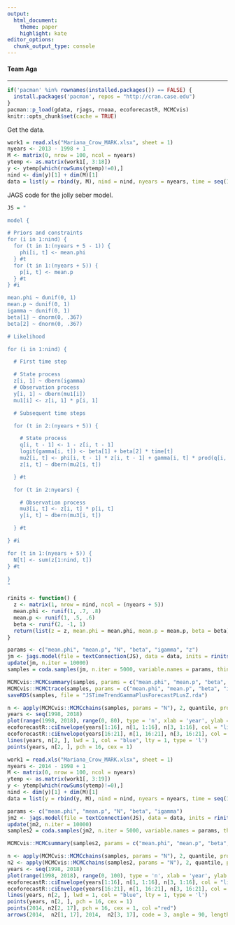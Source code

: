 ```yaml
---
output: 
  html_document:
    theme: paper
    highlight: kate
editor_options: 
  chunk_output_type: console
---
```


#### Team Aga
- - -

```r
if('pacman' %in% rownames(installed.packages()) == FALSE) {
  install.packages('pacman', repos = "http://cran.case.edu")
}
pacman::p_load(gdata, rjags, rnoaa, ecoforecastR, MCMCvis)
knitr::opts_chunk$set(cache = TRUE)
```

Get the data.

```r
work1 = read.xls("Mariana_Crow_MARK.xlsx", sheet = 1)
nyears <- 2013 - 1998 + 1
M <- matrix(0, nrow = 100, ncol = nyears)
ytemp <- as.matrix(work1[, 3:18])
y <- ytemp[which(rowSums(ytemp)!=0),] 
nind <- dim(y)[1] + dim(M)[1]
data = list(y = rbind(y, M), nind = nind, nyears = nyears, time = seq(1:(nyears + 5)))
```

JAGS code for the jolly seber model.

```r
JS = "

model {

# Priors and constraints
for (i in 1:nind) {
  for (t in 1:(nyears + 5 - 1)) {
    phi[i, t] <- mean.phi
  } #t
  for (t in 1:(nyears + 5)) {
    p[i, t] <- mean.p
  } #t
} #i

mean.phi ~ dunif(0, 1)
mean.p ~ dunif(0, 1) 
igamma ~ dunif(0, 1)
beta[1] ~ dnorm(0, .367)
beta[2] ~ dnorm(0, .367)

# Likelihood 

for (i in 1:nind) {

  # First time step

  # State process
  z[i, 1] ~ dbern(igamma)
  # Observation process 
  y[i, 1] ~ dbern(mu1[i])
  mu1[i] <- z[i, 1] * p[i, 1] 

  # Subsequent time steps

  for (t in 2:(nyears + 5)) {

    # State process
    q[i, t - 1] <- 1 - z[i, t - 1]
    logit(gamma[i, t]) <- beta[1] + beta[2] * time[t]
    mu2[i, t] <- phi[i, t - 1] * z[i, t - 1] + gamma[i, t] * prod(q[i, 1:(t - 1)])
    z[i, t] ~ dbern(mu2[i, t])

  } #t

  for (t in 2:nyears) {

    # Observation process
    mu3[i, t] <- z[i, t] * p[i, t]
    y[i, t] ~ dbern(mu3[i, t])

  } #t

} #i

for (t in 1:(nyears + 5)) {
  N[t] <- sum(z[1:nind, t])
} #t

}
"
```

```r
rinits <- function() {
  z <- matrix(1, nrow = nind, ncol = (nyears + 5))
  mean.phi <- runif(1, .7, .8)
  mean.p <- runif(1, .5, .6)
  beta <- runif(2, -1, 1)
  return(list(z = z, mean.phi = mean.phi, mean.p = mean.p, beta = beta))
}
```

```r
params <- c("mean.phi", "mean.p", "N", "beta", "igamma", "z")
jm <- jags.model(file = textConnection(JS), data = data, inits = rinits(), n.chains = 3, n.adapt = 1000)
update(jm, n.iter = 10000)
samples = coda.samples(jm, n.iter = 5000, variable.names = params, thin = 1)
```

```r
MCMCvis::MCMCsummary(samples, params = c("mean.phi", "mean.p", "beta", "igamma"), n.eff = TRUE)
MCMCvis::MCMCtrace(samples, params = c("mean.phi", "mean.p", "beta", "igamma"), pdf = F)
saveRDS(samples, file = "JSTimeTrendGammaPlusForecastPLusZ.rda")
```

```r
n <- apply(MCMCvis::MCMCchains(samples, params = "N"), 2, quantile, probs = c(.025, .5, .975))
years <- seq(1998, 2018)
plot(range(1998, 2018), range(0, 80), type = 'n', xlab = 'year', ylab = 'crows')
ecoforecastR::ciEnvelope(years[1:16], n[1, 1:16], n[3, 1:16], col = "lightBlue")
ecoforecastR::ciEnvelope(years[16:21], n[1, 16:21], n[3, 16:21], col = "lightgreen")
lines(years, n[2, ], lwd = 1, col = "blue", lty = 1, type = 'l')
points(years, n[2, ], pch = 16, cex = 1)
```

```r
work1 = read.xls("Mariana_Crow_MARK.xlsx", sheet = 1)
nyears <- 2014 - 1998 + 1
M <- matrix(0, nrow = 100, ncol = nyears)
ytemp <- as.matrix(work1[, 3:19])
y <- ytemp[which(rowSums(ytemp)!=0),] 
nind <- dim(y)[1] + dim(M)[1]
data = list(y = rbind(y, M), nind = nind, nyears = nyears, time = seq(1:(nyears + 5)))
```

```r
params <- c("mean.phi", "mean.p", "N", "beta", "igamma")
jm2 <- jags.model(file = textConnection(JS), data = data, inits = rinits(), n.chains = 3, n.adapt = 1000)
update(jm2, n.iter = 10000)
samples2 = coda.samples(jm2, n.iter = 5000, variable.names = params, thin = 1)
```

```r
MCMCvis::MCMCsummary(samples2, params = c("mean.phi", "mean.p", "beta", "igamma"), n.eff = TRUE)
```

```r
n <- apply(MCMCvis::MCMCchains(samples, params = "N"), 2, quantile, probs = c(.025, .5, .975))
n2 <- apply(MCMCvis::MCMCchains(samples2, params = "N"), 2, quantile, probs = c(.025, .5, .975))
years <- seq(1998, 2018)
plot(range(1998, 2018), range(0, 100), type = 'n', xlab = 'year', ylab = 'crows')
ecoforecastR::ciEnvelope(years[1:16], n[1, 1:16], n[3, 1:16], col = "lightBlue")
ecoforecastR::ciEnvelope(years[16:21], n[1, 16:21], n[3, 16:21], col = "lightgreen")
lines(years, n[2, ], lwd = 1, col = "blue", lty = 1, type = 'l')
points(years, n[2, ], pch = 16, cex = 1)
points(2014, n2[2, 17], pch = 16, cex = 1, col ="red")
arrows(2014,  n2[1, 17], 2014,  n2[3, 17], code = 3, angle = 90, length = 0.05, col = "red")
```



